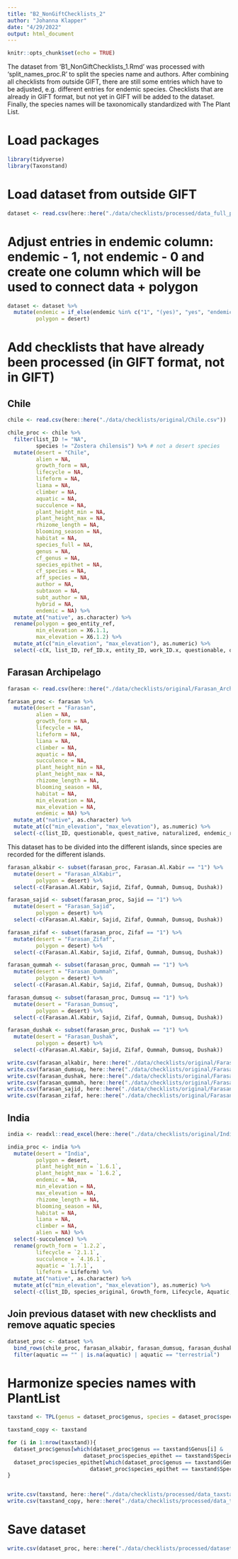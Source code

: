 ```yaml
---
title: "B2_NonGiftChecklists_2"
author: "Johanna Klapper"
date: "4/29/2022"
output: html_document
---
```


```r
knitr::opts_chunk$set(echo = TRUE)
```

The dataset from 'B1_NonGiftChecklists_1.Rmd' was processed with 'split_names_proc.R' to split the species name and authors.
After combining all checklists from outside GIFT, there are still some entries which have to be adjusted, e.g. different entries for endemic species.
Checklists that are already in GIFT format, but not yet in GIFT will be added to the dataset.
Finally, the species names will be taxonomically standardized with The Plant List.


# Load packages
```r
library(tidyverse)
library(Taxonstand)
```


# Load dataset from outside GIFT
```r
dataset <- read.csv(here::here("./data/checklists/processed/data_full_procNames.csv"), header = TRUE)
```


# Adjust entries in endemic column: endemic - 1, not endemic - 0 and create one column which will be used to connect data + polygon
```r
dataset <- dataset %>% 
  mutate(endemic = if_else(endemic %in% c("1", "(yes)", "yes", "endemic"), 1, 0),
         polygon = desert)
```



# Add checklists that have already been processed (in GIFT format, not in GIFT)
  
## Chile
```r
chile <- read.csv(here::here("./data/checklists/original/Chile.csv"))
```

```r
chile_proc <- chile %>% 
  filter(list_ID != "NA",
         species != "Zostera chilensis") %>% # not a desert species
  mutate(desert = "Chile",
         alien = NA,
         growth_form = NA,
         lifecycle = NA,
         lifeform = NA,
         liana = NA,
         climber = NA,
         aquatic = NA,
         succulence = NA,
         plant_height_min = NA,
         plant_height_max = NA,
         rhizome_length = NA,
         blooming_season = NA,
         habitat = NA,
         species_full = NA,
         genus = NA,
         cf_genus = NA,
         species_epithet = NA,
         cf_species = NA,
         aff_species = NA,
         author = NA,
         subtaxon = NA,
         subt_author = NA,
         hybrid = NA,
         endemic = NA) %>%  
  mutate_at("native", as.character) %>% 
  rename(polygon = geo_entity_ref,
         min_elevation = X6.1.1,
         max_elevation = X6.1.2) %>% 
  mutate_at(c("min_elevation", "max_elevation"), as.numeric) %>% 
  select(-c(X, list_ID, ref_ID.x, entity_ID, work_ID.x, questionable, quest_native, naturalized, endemic_ref, quest_end_ref, endemic_list, quest_end_list, cons_status, ref_ID.y, orig_ID, name_ID, work_ID.y, taxon_ID, X6.1.3))
```


## Farasan Archipelago
```r
farasan <- read.csv(here::here("./data/checklists/original/Farasan_Archipelago.csv"))
```

```r
farasan_proc <- farasan %>% 
  mutate(desert = "Farasan",
         alien = NA,
         growth_form = NA,
         lifecycle = NA,
         lifeform = NA,
         liana = NA,
         climber = NA,
         aquatic = NA,
         succulence = NA,
         plant_height_min = NA,
         plant_height_max = NA,
         rhizome_length = NA,
         blooming_season = NA,
         habitat = NA,
         min_elevation = NA,
         max_elevation = NA,
         endemic = NA) %>%  
  mutate_at("native", as.character) %>% 
  mutate_at(c("min_elevation", "max_elevation"), as.numeric) %>% 
  select(-c(list_ID, questionable, quest_native, naturalized, endemic_ref, quest_end_ref, endemic_list, quest_end_list, cons_status))
```


This dataset has to be divided into the different islands, since species are recorded for the different islands.

```r
farasan_alkabir <- subset(farasan_proc, Farasan.Al.Kabir == "1") %>% 
  mutate(desert = "Farasan_AlKabir",
         polygon = desert) %>% 
  select(-c(Farasan.Al.Kabir, Sajid, Zifaf, Qummah, Dumsuq, Dushak))

farasan_sajid <- subset(farasan_proc, Sajid == "1") %>% 
  mutate(desert = "Farasan_Sajid",
         polygon = desert) %>% 
  select(-c(Farasan.Al.Kabir, Sajid, Zifaf, Qummah, Dumsuq, Dushak))

farasan_zifaf <- subset(farasan_proc, Zifaf == "1") %>% 
  mutate(desert = "Farasan_Zifaf",
         polygon = desert) %>% 
  select(-c(Farasan.Al.Kabir, Sajid, Zifaf, Qummah, Dumsuq, Dushak))

farasan_qummah <- subset(farasan_proc, Qummah == "1") %>% 
  mutate(desert = "Farasan_Qummah",
         polygon = desert) %>% 
  select(-c(Farasan.Al.Kabir, Sajid, Zifaf, Qummah, Dumsuq, Dushak))

farasan_dumsuq <- subset(farasan_proc, Dumsuq == "1") %>% 
  mutate(desert = "Farasan_Dumsuq",
         polygon = desert) %>% 
  select(-c(Farasan.Al.Kabir, Sajid, Zifaf, Qummah, Dumsuq, Dushak))

farasan_dushak <- subset(farasan_proc, Dushak == "1") %>% 
  mutate(desert = "Farasan_Dushak",
         polygon = desert) %>% 
  select(-c(Farasan.Al.Kabir, Sajid, Zifaf, Qummah, Dumsuq, Dushak))
```

```r
write.csv(farasan_alkabir, here::here("./data/checklists/original/Farasan_AlKabir.csv"))
write.csv(farasan_dumsuq, here::here("./data/checklists/original/Farasan_Dumsuq.csv"))
write.csv(farasan_dushak, here::here("./data/checklists/original/Farasan_Dushak.csv"))
write.csv(farasan_qummah, here::here("./data/checklists/original/Farasan_Qummah.csv"))
write.csv(farasan_sajid, here::here("./data/checklists/original/Farasan_Sajid.csv"))
write.csv(farasan_zifaf, here::here("./data/checklists/original/Farasan_Zifaf.csv"))
```


## India
```r
india <- readxl::read_excel(here::here("./data/checklists/original/India.xlsx"), sheet = 6)
```

```r
india_proc <- india %>% 
  mutate(desert = "India",
         polygon = desert,
         plant_height_min = `1.6.1`,
         plant_height_max = `1.6.2`,
         endemic = NA,
         min_elevation = NA,
         max_elevation = NA,
         rhizome_length = NA,
         blooming_season = NA,
         habitat = NA,
         liana = NA,
         climber = NA,
         alien = NA) %>%
  select(-succulence) %>% 
  rename(growth_form = `1.2.2`,
         lifecycle = `2.1.1`,
         succulence = `4.16.1`,
         aquatic = `1.7.1`,
         lifeform = Lifeform) %>%  
  mutate_at("native", as.character) %>% 
  mutate_at(c("min_elevation", "max_elevation"), as.numeric) %>% 
  select(-c(list_ID, species_original, Growth_form, Lifecycle, Aquatic, parasite, orig_1, `1.6.1`, orig_2, `1.6.2`, orig_3, `1.4.2`, orig_4, orig_5, orig_6, orig_7, `1.5.1`, questionable, quest_native, naturalized, endemic_ref, quest_end_ref, endemic_list, quest_end_list, cons_status))
```


## Join previous dataset with new checklists and remove aquatic species

```r
dataset_proc <- dataset %>% 
  bind_rows(chile_proc, farasan_alkabir, farasan_dumsuq, farasan_dushak, farasan_qummah, farasan_sajid, farasan_zifaf, india_proc) %>% 
  filter(aquatic == "" | is.na(aquatic) | aquatic == "terrestrial")
```


# Harmonize species names with PlantList
```r
taxstand <- TPL(genus = dataset_proc$genus, species = dataset_proc$species_epithet, diffchar = 2, max.distance = 1)

taxstand_copy <- taxstand

for (i in 1:nrow(taxstand)){
  dataset_proc$genus[which(dataset_proc$genus == taxstand$Genus[i] &
                        dataset_proc$species_epithet == taxstand$Species[i])] <- taxstand$New.Genus[i]
  dataset_proc$species_epithet[which(dataset_proc$genus == taxstand$Genus[i] &
                          dataset_proc$species_epithet == taxstand$Species[i])] <- taxstand$New.Species[i]
}


write.csv(taxstand, here::here("./data/checklists/processed/data_taxstand.csv"))
write.csv(taxstand_copy, here::here("./data/checklists/processed/data_taxstand_copy.csv"))
```



# Save dataset
```r
write.csv(dataset_proc, here::here("./data/checklists/processed/dataset_proc.csv"), row.names = FALSE)
```

